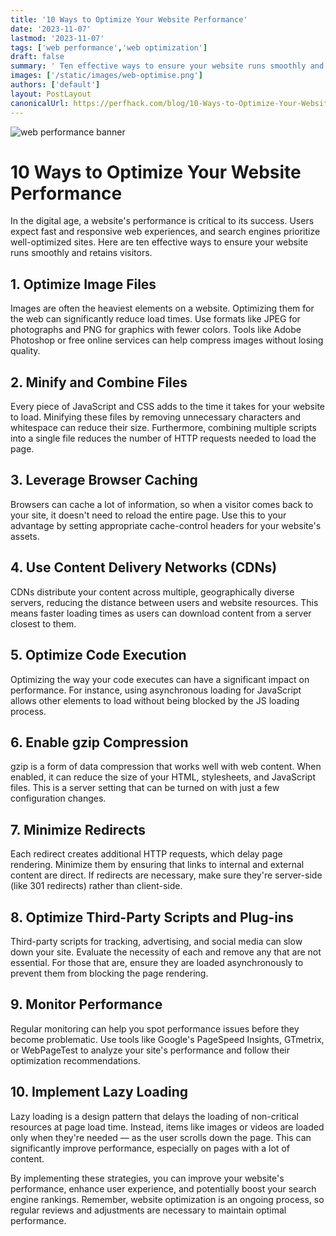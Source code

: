 ```yaml
---
title: '10 Ways to Optimize Your Website Performance'
date: '2023-11-07'
lastmod: '2023-11-07'
tags: ['web performance','web optimization']
draft: false
summary: ' Ten effective ways to ensure your website runs smoothly and retains visitors.'
images: ['/static/images/web-optimise.png']
authors: ['default']
layout: PostLayout
canonicalUrl: https://perfhack.com/blog/10-Ways-to-Optimize-Your-Website-Performance
---
```


![web performance banner](/static/images/web-optimise.png)

# 10 Ways to Optimize Your Website Performance

In the digital age, a website's performance is critical to its success. Users expect fast and responsive web experiences, and search engines prioritize well-optimized sites. Here are ten effective ways to ensure your website runs smoothly and retains visitors.

## 1. Optimize Image Files

Images are often the heaviest elements on a website. Optimizing them for the web can significantly reduce load times. Use formats like JPEG for photographs and PNG for graphics with fewer colors. Tools like Adobe Photoshop or free online services can help compress images without losing quality.

## 2. Minify and Combine Files

Every piece of JavaScript and CSS adds to the time it takes for your website to load. Minifying these files by removing unnecessary characters and whitespace can reduce their size. Furthermore, combining multiple scripts into a single file reduces the number of HTTP requests needed to load the page.

## 3. Leverage Browser Caching

Browsers can cache a lot of information, so when a visitor comes back to your site, it doesn't need to reload the entire page. Use this to your advantage by setting appropriate cache-control headers for your website's assets.

## 4. Use Content Delivery Networks (CDNs)

CDNs distribute your content across multiple, geographically diverse servers, reducing the distance between users and website resources. This means faster loading times as users can download content from a server closest to them.

## 5. Optimize Code Execution

Optimizing the way your code executes can have a significant impact on performance. For instance, using asynchronous loading for JavaScript allows other elements to load without being blocked by the JS loading process.

## 6. Enable gzip Compression

gzip is a form of data compression that works well with web content. When enabled, it can reduce the size of your HTML, stylesheets, and JavaScript files. This is a server setting that can be turned on with just a few configuration changes.

## 7. Minimize Redirects

Each redirect creates additional HTTP requests, which delay page rendering. Minimize them by ensuring that links to internal and external content are direct. If redirects are necessary, make sure they're server-side (like 301 redirects) rather than client-side.

## 8. Optimize Third-Party Scripts and Plug-ins

Third-party scripts for tracking, advertising, and social media can slow down your site. Evaluate the necessity of each and remove any that are not essential. For those that are, ensure they are loaded asynchronously to prevent them from blocking the page rendering.

## 9. Monitor Performance

Regular monitoring can help you spot performance issues before they become problematic. Use tools like Google's PageSpeed Insights, GTmetrix, or WebPageTest to analyze your site's performance and follow their optimization recommendations.

## 10. Implement Lazy Loading

Lazy loading is a design pattern that delays the loading of non-critical resources at page load time. Instead, items like images or videos are loaded only when they're needed — as the user scrolls down the page. This can significantly improve performance, especially on pages with a lot of content.

By implementing these strategies, you can improve your website's performance, enhance user experience, and potentially boost your search engine rankings. Remember, website optimization is an ongoing process, so regular reviews and adjustments are necessary to maintain optimal performance.


